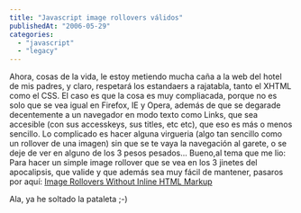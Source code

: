 ```yaml
---
title: "Javascript image rollovers válidos"
publishedAt: "2006-05-29"
categories: 
  - "javascript"
  - "legacy"
---
```


Ahora, cosas de la vida, le estoy metiendo mucha caña a la web del hotel de mis padres, y claro, respetará los estandaers a rajatabla, tanto el XHTML como el CSS. El caso es que la cosa es muy compliacada, porque no es solo que se vea igual en Firefox, IE y Opera, además de que se degarade decentemente a un navegador en modo texto como Links, que sea accesible (con sus accesskeys, sus titles, etc etc), que eso es más o menos sencillo. Lo complicado es hacer alguna virgueria (algo tan sencillo como un rollover de una imagen) sin que se te vaya la navegación al garete, o se deje de ver en alguno de los 3 pesos pesados... Bueno,al tema que me lio: Para hacer un simple image rollover que se vea en los 3 jinetes del apocalipsis, que valide y que además sea muy fácil de mantener, pasaros por aquí: [Image Rollovers Without Inline HTML Markup](http://www.hesido.com/web.php?page=imageswapping)

Ala, ya he soltado la pataleta ;-)
